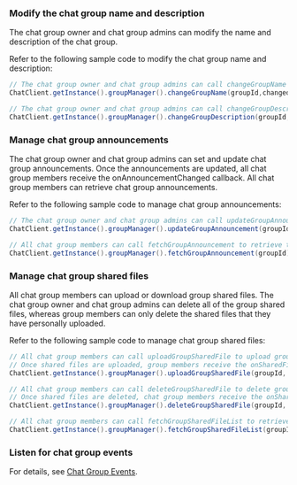 <PlatformWrapper platform="android">

### Modify the chat group name and description

The chat group owner and chat group admins can modify the name and description of the chat group.

Refer to the following sample code to modify the chat group name and description: 

```java
// The chat group owner and chat group admins can call changeGroupName to modify the name of the chat group. The name length can be up to 128 characters.
ChatClient.getInstance().groupManager().changeGroupName(groupId,changedGroupName);

// The chat group owner and chat group admins can call changeGroupDescription to modify the description of the chat group. The description length can be up to 512 characters. 
ChatClient.getInstance().groupManager().changeGroupDescription(groupId,description);
```

### Manage chat group announcements

The chat group owner and chat group admins can set and update chat group announcements. Once the announcements are updated, all chat group members receive the onAnnouncementChanged callback. All chat group members can retrieve chat group announcements.

Refer to the following sample code to manage chat group announcements:

```java
// The chat group owner and chat group admins can call updateGroupAnnouncement to set or update the chat group announcements. The announcement length can be up to 512 characters.
ChatClient.getInstance().groupManager().updateGroupAnnouncement(groupId, announcement);

// All chat group members can call fetchGroupAnnouncement to retrieve the chat group announcements.
ChatClient.getInstance().groupManager().fetchGroupAnnouncement(groupId);
```

### Manage chat group shared files

All chat group members can upload or download group shared files. The chat group owner and chat group admins can delete all of the group shared files, whereas group members can only delete the shared files that they have personally uploaded.

Refer to the following sample code to manage chat group shared files:

```java
// All chat group members can call uploadGroupSharedFile to upload group shared files. The file size can be up to 10 MB.
// Once shared files are uploaded, group members receive the onSharedFileAdded callback.
ChatClient.getInstance().groupManager().uploadGroupSharedFile(groupId, filePath, callBack);

// All chat group members can call deleteGroupSharedFile to delete group shared files.
// Once shared files are deleted, chat group members receive the onSharedFileDeleted callback.
ChatClient.getInstance().groupManager().deleteGroupSharedFile(groupId, fileId);

// All chat group members can call fetchGroupSharedFileList to retrieve the list of shared files in the chat group.
ChatClient.getInstance().groupManager().fetchGroupSharedFileList(groupId, pageNum, pageSize);
```

### Listen for chat group events

For details, see [Chat Group Events](./agora_chat_group_android?platform=Android#listen-for-chat-group-events).

</PlatformWrapper>